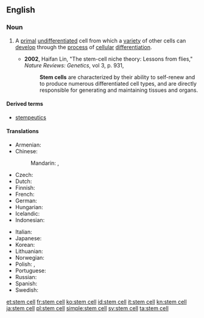{{wikipedia}}
==English==

===Noun===
{{en-noun|sg=[[stem]] [[cell]]}}

# {{medicine|cytology}} A [[primal]] [[undifferentiated]] cell from which a [[variety]] of other cells can [[develop]] through the [[process]] of [[cellular]] [[differentiation]].
#* '''2002''', Haifan Lin, "The stem-cell niche theory: Lessons from flies," ''Nature Reviews: Genetics'', vol 3, p. 931,
#*: '''Stem cells''' are characterized by their ability to self-renew and to produce numerous differentiated cell types, and are directly responsible for generating and maintaining tissues and organs.

====Derived terms====
* [[stempeutics]]

====Translations====
{{trans-top|primal undifferentiated cell}}
* Armenian: {{t-|hy|ցողունային բջիջ|tr=cʿołunayin bǰiǰ|sc=Armn}}
* Chinese:
*: Mandarin: {{t|zh|幹細胞|sc=Hani}}, {{t|zh|干细胞|tr=gànxìbāo|sc=Hani}}
* Czech: {{t-|cs|kmenová buňka|f}}
* Dutch: {{t-|nl|stamcel|f}}
* Finnish: {{t-|fi|kantasolu}}
* French: {{t+|fr|cellule souche|f}}
* German: {{t+|de|Stammzelle|f}}
* Hungarian: {{t-|hu|őssejt}}
* Icelandic: {{t-|is|stofnfruma|f}}
* Indonesian: {{t+|id|sel induk}}
{{trans-mid}}
* Italian: {{t-|it|cellula staminale|f}}
* Japanese: {{t+|ja|幹細胞|tr=かんさいぼう, kansaibō|sc=Jpan}}
* Korean: {{t-|ko|줄기세포|tr=julgisepo|sc=Kore}}
* Lithuanian: {{t-|lt|kamieninė ląstelė|f}}
* Norwegian: {{t-|no|stamcelle}}
* Polish: {{t-|pl|komórka macierzysta|f}}, {{t-|pl|komórka pnia|f}}
* Portuguese: {{t-|pt|célula-tronco|f}}
* Russian: {{t-|ru|стволовая клетка|f|tr=stvolovája klétka|sc=Cyrl}}
* Spanish: {{t+|es|célula madre|f}}
* Swedish: {{t+|sv|stamcell|c}}
{{trans-bottom}}

[[et:stem cell]]
[[fr:stem cell]]
[[ko:stem cell]]
[[id:stem cell]]
[[it:stem cell]]
[[kn:stem cell]]
[[ja:stem cell]]
[[pl:stem cell]]
[[simple:stem cell]]
[[sv:stem cell]]
[[ta:stem cell]]